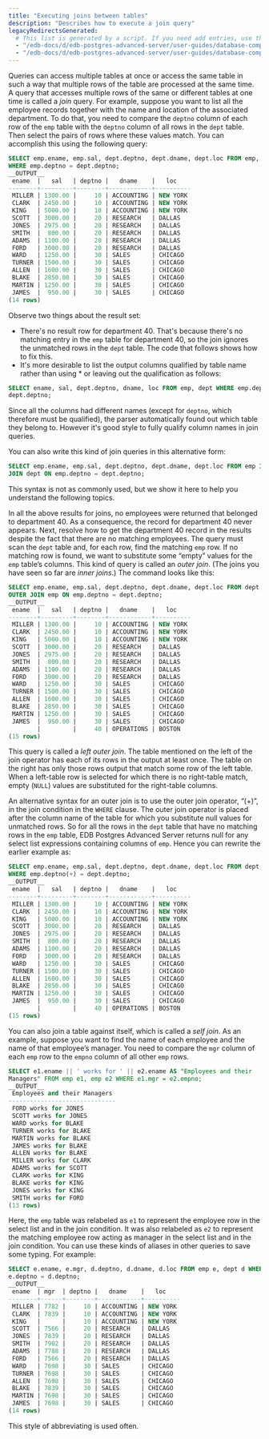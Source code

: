 ```yaml
---
title: "Executing joins between tables"
description: "Describes how to execute a join query"
legacyRedirectsGenerated:
  # This list is generated by a script. If you need add entries, use the `legacyRedirects` key.
  - "/edb-docs/d/edb-postgres-advanced-server/user-guides/database-compatibility-for-oracle-developers-guide/9.6/Database_Compatibility_for_Oracle_Developers_Guide_v9.6.1.014.html"
  - "/edb-docs/d/edb-postgres-advanced-server/user-guides/database-compatibility-for-oracle-developers-guide/9.5/Database_Compatibility_for_Oracle_Developers_Guide.1.014.html"
---
```


<div id="joins_between_tables" class="registered_link"></div>

Queries can access multiple tables at once or access the same table in such a way that multiple rows of the table are processed at the same time. A query that accesses multiple rows of the same or different tables at one time is called a *join* query. For example, suppose you want to list all the employee records together with the name and location of the associated department. To do that, you need to compare the `deptno` column of each row of the `emp` table with the `deptno` column of all rows in the `dept` table. Then select the pairs of rows where these values match. You can accomplish this using the following query:

```sql
SELECT emp.ename, emp.sal, dept.deptno, dept.dname, dept.loc FROM emp, dept
WHERE emp.deptno = dept.deptno;
__OUTPUT__
 ename  |   sal   | deptno |   dname    |   loc
--------+---------+--------+------------+----------
 MILLER | 1300.00 |     10 | ACCOUNTING | NEW YORK
 CLARK  | 2450.00 |     10 | ACCOUNTING | NEW YORK
 KING   | 5000.00 |     10 | ACCOUNTING | NEW YORK
 SCOTT  | 3000.00 |     20 | RESEARCH   | DALLAS
 JONES  | 2975.00 |     20 | RESEARCH   | DALLAS
 SMITH  |  800.00 |     20 | RESEARCH   | DALLAS
 ADAMS  | 1100.00 |     20 | RESEARCH   | DALLAS
 FORD   | 3000.00 |     20 | RESEARCH   | DALLAS
 WARD   | 1250.00 |     30 | SALES      | CHICAGO
 TURNER | 1500.00 |     30 | SALES      | CHICAGO
 ALLEN  | 1600.00 |     30 | SALES      | CHICAGO
 BLAKE  | 2850.00 |     30 | SALES      | CHICAGO
 MARTIN | 1250.00 |     30 | SALES      | CHICAGO
 JAMES  |  950.00 |     30 | SALES      | CHICAGO
(14 rows)
```

Observe two things about the result set:

-   There's no result row for department 40. That's because there's no matching entry in the `emp` table for department 40, so the join ignores the unmatched rows in the `dept` table. The code that follows shows how to fix this.
-   It's more desirable to list the output columns qualified by table name rather than using \* or leaving out the qualification as follows:

```sql
SELECT ename, sal, dept.deptno, dname, loc FROM emp, dept WHERE emp.deptno =
dept.deptno;
```

Since all the columns had different names (except for `deptno`, which therefore must be qualified), the parser automatically found out which table they belong to. However it's good style to fully qualify column names in join queries.

You can also write this kind of join queries in this alternative form:

```sql
SELECT emp.ename, emp.sal, dept.deptno, dept.dname, dept.loc FROM emp INNER
JOIN dept ON emp.deptno = dept.deptno;
```

This syntax is not as commonly used, but we show it here to help you understand the following topics.

In all the above results for joins, no employees were returned that belonged to department 40. As a consequence, the record for department 40 never appears. Next, resolve how to get the department 40 record in the results despite the fact that there are no matching employees. The query must scan the `dept` table and, for each row, find the matching `emp` row. If no matching row is found, we want to substitute some “empty” values for the `emp` table’s columns. This kind of query is called an *outer join*. (The joins you have seen so far are *inner joins*.) The command looks like this:

```sql
SELECT emp.ename, emp.sal, dept.deptno, dept.dname, dept.loc FROM dept LEFT
OUTER JOIN emp ON emp.deptno = dept.deptno;
__OUTPUT__
 ename  |   sal   | deptno |   dname    |   loc
--------+---------+--------+------------+----------
 MILLER | 1300.00 |     10 | ACCOUNTING | NEW YORK
 CLARK  | 2450.00 |     10 | ACCOUNTING | NEW YORK
 KING   | 5000.00 |     10 | ACCOUNTING | NEW YORK
 SCOTT  | 3000.00 |     20 | RESEARCH   | DALLAS
 JONES  | 2975.00 |     20 | RESEARCH   | DALLAS
 SMITH  |  800.00 |     20 | RESEARCH   | DALLAS
 ADAMS  | 1100.00 |     20 | RESEARCH   | DALLAS
 FORD   | 3000.00 |     20 | RESEARCH   | DALLAS
 WARD   | 1250.00 |     30 | SALES      | CHICAGO
 TURNER | 1500.00 |     30 | SALES      | CHICAGO
 ALLEN  | 1600.00 |     30 | SALES      | CHICAGO
 BLAKE  | 2850.00 |     30 | SALES      | CHICAGO
 MARTIN | 1250.00 |     30 | SALES      | CHICAGO
 JAMES  |  950.00 |     30 | SALES      | CHICAGO
        |         |     40 | OPERATIONS | BOSTON
(15 rows)
```

This query is called a *left outer join*. The table mentioned on the left of the join operator has each of its rows in the output at least once. The table on the right has only those rows output that match some row of the left table. When a left-table row is selected for which there is no right-table match, empty (`NULL`) values are substituted for the right-table columns.

An alternative syntax for an outer join is to use the outer join operator, “(+)”, in the join condition in the `WHERE` clause. The outer join operator is placed after the column name of the table for which you substitute null values for unmatched rows. So for all the rows in the `dept` table that have no matching rows in the `emp` table, EDB Postgres Advanced Server returns null for any select list expressions containing columns of `emp`. Hence you can rewrite the earlier example as:

```sql
SELECT emp.ename, emp.sal, dept.deptno, dept.dname, dept.loc FROM dept, emp
WHERE emp.deptno(+) = dept.deptno;
__OUTPUT__
 ename  |   sal   | deptno |   dname    |   loc
--------+---------+--------+------------+----------
 MILLER | 1300.00 |     10 | ACCOUNTING | NEW YORK
 CLARK  | 2450.00 |     10 | ACCOUNTING | NEW YORK
 KING   | 5000.00 |     10 | ACCOUNTING | NEW YORK
 SCOTT  | 3000.00 |     20 | RESEARCH   | DALLAS
 JONES  | 2975.00 |     20 | RESEARCH   | DALLAS
 SMITH  |  800.00 |     20 | RESEARCH   | DALLAS
 ADAMS  | 1100.00 |     20 | RESEARCH   | DALLAS
 FORD   | 3000.00 |     20 | RESEARCH   | DALLAS
 WARD   | 1250.00 |     30 | SALES      | CHICAGO
 TURNER | 1500.00 |     30 | SALES      | CHICAGO
 ALLEN  | 1600.00 |     30 | SALES      | CHICAGO
 BLAKE  | 2850.00 |     30 | SALES      | CHICAGO
 MARTIN | 1250.00 |     30 | SALES      | CHICAGO
 JAMES  |  950.00 |     30 | SALES      | CHICAGO
        |         |     40 | OPERATIONS | BOSTON
(15 rows)
```

You can also join a table against itself, which is called a *self join*. As an example, suppose you want to find the name of each employee and the name of that employee’s manager. You need to compare the `mgr` column of each `emp` row to the `empno` column of all other `emp` rows.

```sql
SELECT e1.ename || ' works for ' || e2.ename AS "Employees and their
Managers" FROM emp e1, emp e2 WHERE e1.mgr = e2.empno;
__OUTPUT__
 Employees and their Managers
------------------------------
 FORD works for JONES
 SCOTT works for JONES
 WARD works for BLAKE
 TURNER works for BLAKE
 MARTIN works for BLAKE
 JAMES works for BLAKE
 ALLEN works for BLAKE
 MILLER works for CLARK
 ADAMS works for SCOTT
 CLARK works for KING
 BLAKE works for KING
 JONES works for KING
 SMITH works for FORD
(13 rows)
```

Here, the `emp` table was relabeled as `e1` to represent the employee row in the select list and in the join condition. It was also relabeled as `e2` to represent the matching employee row acting as manager in the select list and in the join condition. You can use these kinds of aliases in other queries to save some typing. For example:

```sql
SELECT e.ename, e.mgr, d.deptno, d.dname, d.loc FROM emp e, dept d WHERE
e.deptno = d.deptno;
__OUTPUT__
 ename  | mgr  | deptno |   dname    |   loc
--------+------+--------+------------+----------
 MILLER | 7782 |     10 | ACCOUNTING | NEW YORK
 CLARK  | 7839 |     10 | ACCOUNTING | NEW YORK
 KING   |      |     10 | ACCOUNTING | NEW YORK
 SCOTT  | 7566 |     20 | RESEARCH   | DALLAS
 JONES  | 7839 |     20 | RESEARCH   | DALLAS
 SMITH  | 7902 |     20 | RESEARCH   | DALLAS
 ADAMS  | 7788 |     20 | RESEARCH   | DALLAS
 FORD   | 7566 |     20 | RESEARCH   | DALLAS
 WARD   | 7698 |     30 | SALES      | CHICAGO
 TURNER | 7698 |     30 | SALES      | CHICAGO
 ALLEN  | 7698 |     30 | SALES      | CHICAGO
 BLAKE  | 7839 |     30 | SALES      | CHICAGO
 MARTIN | 7698 |     30 | SALES      | CHICAGO
 JAMES  | 7698 |     30 | SALES      | CHICAGO
(14 rows)
```

This style of abbreviating is used often.
